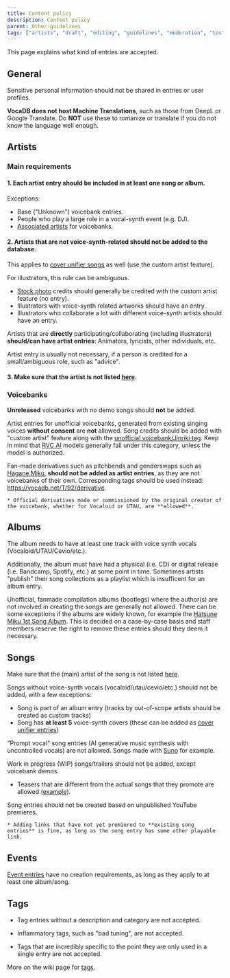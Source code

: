 ---
title: Content policy
description: Content policy
parent: Other-guidelines
tags: ["artists", "draft", "editing", "guidelines", "moderation", "tos", "documentation", "vocadb"]
---

This page explains what kind of entries are accepted.

## General

Sensitive personal information should not be shared in entries or user profiles.

**VocaDB does not host Machine Translations**, such as those from DeepL or Google Translate. Do **NOT** use these to romanize or translate if you do not know the language well enough.


## Artists

### Main requirements

#### 1. Each artist entry should be included in at least **one song or album**.

Exceptions:
* Base ("Unknown") voicebank entries.
* People who play a large role in a vocal-synth event (e.g. DJ).
* [Associated artists](/docs/artists/artist-entry-editing#Associated-artists) for voicebanks.

#### 2. Artists that are **not voice-synth-related** should not be added to the database. 

This applies to [cover unifier songs](https://vocadb.net/T/6751) as well (use the custom artist feature). 

For illustrators, this rule can be ambiguous. 

* [Stock photo](https://vocadb.net/T/6639/stock-photography) credits should generally be credited with the custom artist feature (no entry).
* Illustrators with voice-synth related artworks should have an entry.
* Illustrators who collaborate a lot with different voice-synth artists should have an entry.

Artists that are **directly** participating/collaborating (including illustrators) **should/can have artist entries**: Animators, lyricists, other individuals, etc.

Artist entry is usually not necessary, if a person is credited for a small/ambiguous role, such as "advice".

#### 3. Make sure that the artist is not listed [here](/docs/artists/forbidden-artists).

### Voicebanks

**Unreleased** voicebanks with no demo songs should **not** be added.

Artist entries for unofficial voicebanks, generated from existing singing voices **without consent** are **not** allowed. Song credits should be added with "custom artist" feature along with the [unofficial voicebank/Jinriki tag](https://vocadb.net/T/7095/unofficial-voicebank). Keep in mind that [RVC AI](https://vocadb.net/T/9730/rvc-ai) models generally fall under this category, unless the model is authorized.

Fan-made derivatives such as pitchbends and genderswaps such as [Hagane Miku](https://vocadb.net/T/7203/hagane-miku), **should not be added as artist entries**, as they are not voicebanks of their own. Corresponding tags should be used instead: https://vocadb.net/T/92/derivative.

    * Official derivatives made or commissioned by the original creator of the voicebank, whether for Vocaloid or UTAU, are **allowed**.

## Albums

The album needs to have at least one track with voice synth vocals (Vocaloid/UTAU/Cevio/etc.).

Additionally, the album must have had a physical (i.e. CD) or digital release (i.e. Bandcamp, Spotify, etc.) at some point in time. Sometimes artists "publish" their song collections as a playlist which is insufficent for an album entry.

Unofficial, fanmade compilation albums (bootlegs) where the author(s) are not involved in creating the songs are generally not allowed. There can be some exceptions if the albums are widely known, for example the [Hatsune Miku 1st Song Album](https://vocadb.net/Al/104). This is decided on a case-by-case basis and staff members reserve the right to remove these entries should they deem it necessary.

## Songs

Make sure that the (main) artist of the song is not listed [here](/docs/artists/forbidden-artists/).

Songs without voice-synth vocals (vocaloid/utau/cevio/etc.) should not be added, with a few exceptions:

* Song is part of an album entry (tracks by out-of-scope artists should be created as custom tracks)
* Song has **at least 5** voice-synth covers (these can be added as [cover unifier entries](https://vocadb.net/T/6751))

"Prompt vocal" song entries (AI generative music synthesis with uncontrolled vocals) are not allowed. Songs made with [Suno](https://suno.com/) for example.

Work in progress (WIP) songs/trailers should not be added, except voicebank demos. 

* Teasers that are different from the actual songs that they promote are allowed ([example](https://vocadb.net/S/588175)).

Song entries should not be created based on unpublished YouTube premieres. 

    * Adding links that have not yet premiered to **existing song entries** is fine, as long as the song entry has some other playable link.

## Events

[Event entries](/docs/secondary-entry-types/events) have no creation requirements, as long as they apply to at least one album/song.

## Tags

- Tag entries without a description and category are not accepted. 

- Inflammatory tags, such as "bad tuning", are not accepted.

- Tags that are incredibly specific to the point they are only used in a single entry are not accepted.

More on the wiki page for [tags](/docs/secondary-entry-types/tags).